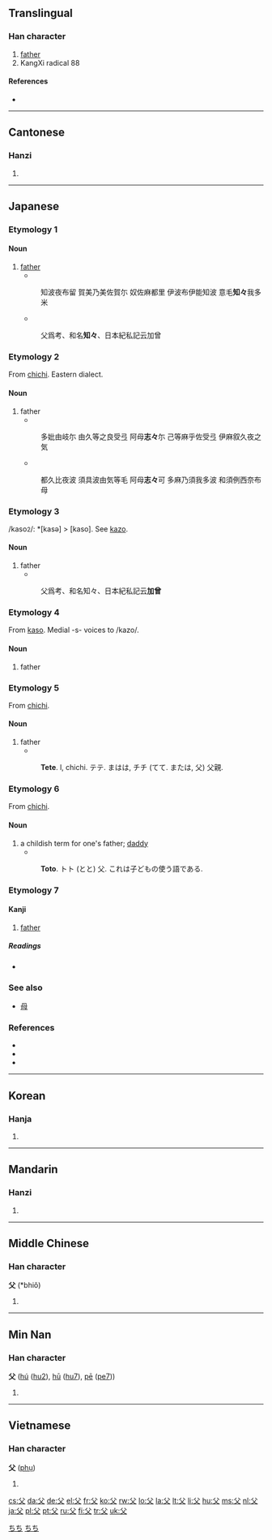 ==Translingual==

===Han character===
{{Han char|rn=88|rad=父|as=00|sn=4|four=8040<sub>0</sub>|canj=金大 (CK)}}

# [[father]]
# KangXi radical 88

====References====
* {{Han ref|kx=0690.010|dkj=19721|dj=1103.010|hdz=32039.010|uh=7236|ud=29238|bh=A4F7|bd=42231}}

----

==Cantonese==

===Hanzi===
{{yue-hanzi|jyut=|y=fu6}}

# {{defn|Cantonese}}

----

==Japanese==

===Etymology 1===

====Noun====
{{ja-noun|k|hira=ちち|rom=chichi}}

# [[father]]
#* {{RQ:Man'yōshū|20|4402}}
#: 知波夜布留 賀美乃美佐賀尓 奴佐麻都里 伊波布伊能知波 意毛'''知々'''我多米
#* {{RQ:Wamyō Ruijushō|1|115}}
#: 父爲考、和名'''知々'''、日本紀私記云加曾

===Etymology 2===

From [[父|chichi]]. Eastern dialect.

====Noun====
{{ja-noun|k|hira=しし|rom=shishi}}

# father
#* {{RQ:Man'yōshū|20|4376}}
#: 多妣由岐尓 由久等之良受弖 阿母'''志々'''尓 己等麻乎佐受弖 伊麻叙久夜之気
#* {{RQ:Man'yōshū|20|4378}}
#: 都久比夜波 須具波由気等毛 阿母'''志々'''可 多麻乃須我多波 和須例西奈布母

===Etymology 3===

/kaso<small>2</small>/: *[kasə] > [kaso]. See [[父|kazo]].

====Noun====
{{ja-noun|k|hira=かそ|rom=kaso}}

# father
#* {{RQ:Wamyō Ruijushō|1|115}}
#: 父爲考、和名知々、日本紀私記云'''加曾'''

===Etymology 4===

From [[父|kaso]]. Medial -s- voices to /kazo/.

====Noun====
{{ja-noun|k|hira=かぞ|rom=kazo}}

# father

===Etymology 5===

From [[父|chichi]].

====Noun====
{{ja-noun|k|hira=てて|rom=tete}}

# father
#* {{RQ:Nippo Jisho|649}}
#: '''Tete'''. l, chichi. テテ. まはは, チチ (てて. または, 父) 父親.

===Etymology 6===

From [[父|chichi]].

====Noun====
{{ja-noun|k|hira=とと|rom=toto}}

# a childish term for one's father; [[daddy]]
#* {{RQ:Nippo Jisho|670}}
#: '''Toto'''. トト (とと) 父. これは子どもの使う語である.

===Etymology 7===

====Kanji====
{{ja-kanji|grade=2|rs=父00}}

# [[father]]

=====Readings=====
* {{ja-readings|on=[[ふ]] (fu), [[ほ]] (ho)|kun=[[ちち]] (chichi)}}

===See also===
* [[母]]

===References===
* {{R:Nippo Jisho}}
* {{R:Wamyō Ruijushō}}
* {{R:Man'yōshū 4}}

[[Category:1000 Japanese basic words|ちち]]
[[Category:ja:Family|ちち]]

----

==Korean==

===Hanja===
{{ko-hanja|hangeul=[[부]], [[보]]|rv=bu, bo|mr=pu, po|y=pu, po|eumhun=[[아비]], [[자]]|ehrv=abi, ja|ehmr=abi, cha|ehy=api, ca}}

# {{defn|Korean}}

----

==Mandarin==

===Hanzi===
{{cmn-hanzi|pin=[[fù]] ([[fu4]])|wg=fu<sup>4</sup>}}

# {{defn|Mandarin}}

----

==Middle Chinese==

===Han character===
'''父''' (*bhiǒ)<!--note: asterisk indicates that this character appears more than four times in the Tang Dynasty corpus of literature-->

# {{defn|Middle Chinese}}

----

==Min Nan==

===Han character===
'''父''' ([[hú]] ([[hu2]]), [[hū]] ([[hu7]]), [[pē]] ([[pe7]]))

# {{defn|Min Nan}}

----

==Vietnamese==

===Han character===
'''父''' ([[phụ]])

# {{defn|Vietnamese}}

[[cs:父]]
[[da:父]]
[[de:父]]
[[el:父]]
[[fr:父]]
[[ko:父]]
[[rw:父]]
[[lo:父]]
[[la:父]]
[[lt:父]]
[[li:父]]
[[hu:父]]
[[ms:父]]
[[nl:父]]
[[ja:父]]
[[pl:父]]
[[pt:父]]
[[ru:父]]
[[fi:父]]
[[tr:父]]
[[uk:父]]